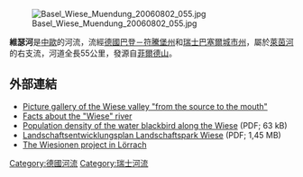 [[Image:Basel_Wiese_Muendung_20060802_055.jpg|thumb]]

'''維瑟河'''是[[中歐|中歐]]的河流，流經[[德國|德國]][[巴登－符騰堡州|巴登－符騰堡州]]和[[瑞士|瑞士]][[巴塞爾城市州|巴塞爾城市州]]，屬於[[萊茵河|萊茵河]]的右支流，河道全長55公里，發源自[[菲爾德山|菲爾德山]]。

{{Coord|47|34|58|N|7|35|13|E|type:river_region:CH-BS|display=title}}

==外部連結==
* [https://web.archive.org/web/20090301064343/http://www.hr-funk.net/Wiesental/ Picture gallery of the Wiese valley "from the source to the mouth"]
* [http://www.badische-seiten.de/wissen/wiese.php Facts about the "Wiese" river]
* [http://www.fosor.de/artikel/wasseramsel.pdf Population density of the water blackbird along the Wiese] (PDF; 63 kB)
* [http://www.bd.bs.ch/landschaftsrichtplan-wiese_text_2001.pdf Landschaftsentwicklungsplan Landschaftspark Wiese]{{dead link|date=2018年1月 |bot=InternetArchiveBot |fix-attempted=yes }} (PDF; 1,45 MB)
* [http://www.wiesionen.de/ The Wiesionen project in Lörrach]

{{Germany-geo-stub}}
{{Switzerland-geo-stub}}
[[Category:德國河流|Category:德國河流]]
[[Category:瑞士河流|Category:瑞士河流]]